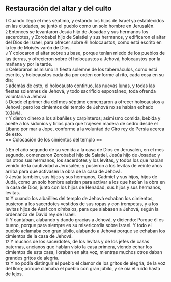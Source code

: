 == Restauración del altar y del culto ==

{{anchor|1}} <small>1</small> Cuando llegó el mes séptimo, y estando los hijos de Israel ya establecidos en las ciudades, se juntó el pueblo como un solo hombre en Jerusalén.<br>
{{anchor|2}} <small>2</small> Entonces se levantaron Jesúa hijo de Josadac y sus hermanos los sacerdotes, y Zorobabel hijo de Salatiel y sus hermanos, y edificaron el altar del Dios de Israel, para ofrecer sobre él holocaustos, como está escrito en la ley de Moisés varón de Dios.<br>
{{anchor|3}} <small>3</small> Y colocaron el altar sobre su base, porque tenían miedo de los pueblos de las tierras, y ofrecieron sobre él holocaustos a Jehová, holocaustos por la mañana y por la tarde.<br>
{{anchor|4}} <small>4</small> Celebraron asimismo la fiesta solemne de los tabernáculos, como está escrito, y holocaustos cada día por orden conforme al rito, cada cosa en su día;<br>
{{anchor|5}} <small>5</small> además de esto, el holocausto continuo, las nuevas lunas, y todas las fiestas solemnes de Jehová, y todo sacrificio espontáneo, toda ofrenda voluntaria a Jehová.<br>
{{anchor|6}} <small>6</small> Desde el primer día del mes séptimo comenzaron a ofrecer holocaustos a Jehová; pero los cimientos del templo de Jehová no se habían echado todavía.<br>
{{anchor|7}} <small>7</small> Y dieron dinero a los albañiles y carpinteros; asimismo comida, bebida y aceite a los sidonios y tirios para que trajesen madera de cedro desde el Líbano por mar a Jope, conforme a la voluntad de Ciro rey de Persia acerca de esto.<br>
== Colocación de los cimientos del templo ==

{{anchor|8}} <small>8</small> En el año segundo de su venida a la casa de Dios en Jerusalén, en el mes segundo, comenzaron Zorobabel hijo de Salatiel, Jesúa hijo de Josadac y los otros sus hermanos, los sacerdotes y los levitas, y todos los que habían venido de la cautividad a Jerusalén; y pusieron a los levitas de veinte años arriba para que activasen la obra de la casa de Jehová.<br>
{{anchor|9}} <small>9</small> Jesúa también, sus hijos y sus hermanos, Cadmiel y sus hijos, hijos de Judá, como un solo hombre asistían para activar a los que hacían la obra en la casa de Dios, junto con los hijos de Henadad, sus hijos y sus hermanos, levitas.<br>
{{anchor|10}} <small>10</small> Y cuando los albañiles del templo de Jehová echaban los cimientos, pusieron a los sacerdotes vestidos de sus ropas y con trompetas, y a los levitas hijos de Asaf con címbalos, para que alabasen a Jehová, según la ordenanza de David rey de Israel.<br>
{{anchor|11}} <small>11</small> Y cantaban, alabando y dando gracias a Jehová, y diciendo: Porque él es bueno, porque para siempre es su misericordia sobre Israel. Y todo el pueblo aclamaba con gran júbilo, alabando a Jehová porque se echaban los cimientos de la casa de Jehová.<br>
{{anchor|12}} <small>12</small> Y muchos de los sacerdotes, de los levitas y de los jefes de casas paternas, ancianos que habían visto la casa primera, viendo echar los cimientos de esta casa, lloraban en alta voz, mientras muchos otros daban grandes gritos de alegría.<br>
{{anchor|13}} <small>13</small> Y no podía distinguir el pueblo el clamor de los gritos de alegría, de la voz del lloro; porque clamaba el pueblo con gran júbilo, y se oía el ruido hasta de lejos.<br>
